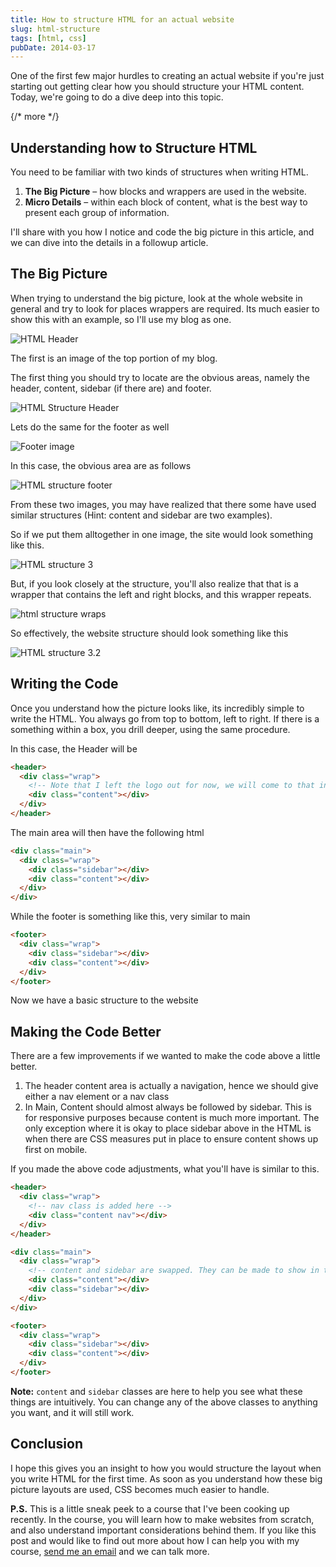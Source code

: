 ```yaml
---
title: How to structure HTML for an actual website
slug: html-structure
tags: [html, css]
pubDate: 2014-03-17
---
```


One of the first few major hurdles to creating an actual website if you're just starting out getting clear how you should structure your HTML content. Today, we're going to do a dive deep into this topic.

{/* more */}

## Understanding how to Structure HTML

You need to be familiar with two kinds of structures when writing HTML.

1. **The Big Picture** – how blocks and wrappers are used in the website.
2. **Micro Details** – within each block of content, what is the best way to present each group of information.

I'll share with you how I notice and code the big picture in this article, and we can dive into the details in a followup article.

## The Big Picture

When trying to understand the big picture, look at the whole website in general and try to look for places wrappers are required. Its much easier to show this with an example, so I'll use my blog as one.

![HTML Header][image-1]

The first is an image of the top portion of my blog.

The first thing you should try to locate are the obvious areas, namely the header, content, sidebar (if there are) and footer.

![HTML Structure Header][image-2]

Lets do the same for the footer as well

![Footer image][image-3]

In this case, the obvious area are as follows

![HTML structure footer][image-4]

From these two images, you may have realized that there some have used similar structures (Hint: content and sidebar are two examples).

So if we put them alltogether in one image, the site would look something like this.

![][image-5]

But, if you look closely at the structure, you'll also realize that that is a wrapper that contains the left and right blocks, and this wrapper repeats.

![html structure wraps][image-6]

So effectively, the website structure should look something like this

![HTML structure 3.2][image-7]

## Writing the Code

Once you understand how the picture looks like, its incredibly simple to write the HTML. You always go from top to bottom, left to right. If there is a something within a box, you drill deeper, using the same procedure.

In this case, the Header will be

```html
<header>
  <div class="wrap">
    <!-- Note that I left the logo out for now, we will come to that in the next article  -->
    <div class="content"></div>
  </div>
</header>
```

The main area will then have the following html

```html
<div class="main">
  <div class="wrap">
    <div class="sidebar"></div>
    <div class="content"></div>
  </div>
</div>
```

While the footer is something like this, very similar to main

```html
<footer>
  <div class="wrap">
    <div class="sidebar"></div>
    <div class="content"></div>
  </div>
</footer>
```

Now we have a basic structure to the website

## Making the Code Better

There are a few improvements if we wanted to make the code above a little better.

1. The header content area is actually a navigation, hence we should give either a nav element or a nav class
2. In Main, Content should almost always be followed by sidebar. This is for responsive purposes because content is much more important. The only exception where it is okay to place sidebar above in the HTML is when there are CSS measures put in place to ensure content shows up first on mobile.

If you made the above code adjustments, what you'll have is similar to this.

```html
<header>
  <div class="wrap">
    <!-- nav class is added here -->
    <div class="content nav"></div>
  </div>
</header>

<div class="main">
  <div class="wrap">
    <!-- content and sidebar are swapped. They can be made to show in the order above with CSS -->
    <div class="content"></div>
    <div class="sidebar"></div>
  </div>
</div>

<footer>
  <div class="wrap">
    <div class="sidebar"></div>
    <div class="content"></div>
  </div>
</footer>
```

**Note:** `content` and `sidebar` classes are here to help you see what these things are intuitively. You can change any of the above classes to anything you want, and it will still work.

## Conclusion

I hope this gives you an insight to how you would structure the layout when you write HTML for the first time. As soon as you understand how these big picture layouts are used, CSS becomes much easier to handle.

**P.S.** This is a little sneak peek to a course that I've been cooking up recently. In the course, you will learn how to make websites from scratch, and also understand important considerations behind them. If you like this post and would like to find out more about how I can help you with my course, <a href="/contact">send me an email</a> and we can talk more.

[image-1]: /images/2014/03/1.png 'HTML Header'
[image-2]: /images/2014/03/1-1.png 'HTML Structure Header'
[image-3]: /images/2014/03/2.png 'Footer image'
[image-4]: /images/2014/03/2-1.png 'HTML structure footer'
[image-5]: /images/2014/03/3.jpg 'HTML structure 3'
[image-6]: /images/2014/03/3-1.png 'html structure wraps'
[image-7]: /images/2014/03/3-2.jpg 'HTML structure 3.2'
